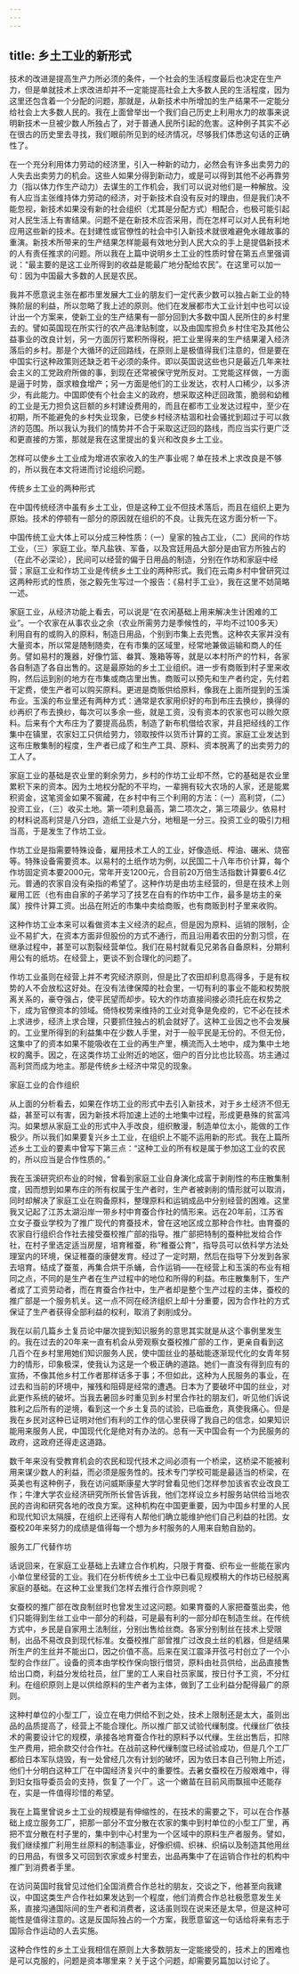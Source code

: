 ```yaml
---
---
---
```

title: 乡土工业的新形式
---




技术的改进是提高生产力所必须的条件，一个社会的生活程度最后也决定在生产力，但是单就技术上求改进却并不一定能提高社会上大多数人民的生活程度，因为这里还包含着一个分配的问题，那就是，从新技术中所增加的生产结果不一定能分给社会上大多数人民的。我在上面曾举出一个我们自己历史上利用水力的故事来说明新技术一旦被少数人所独占了，对于普通人民所引起的危害。这种例子其实不必在很古的历史里去寻找，我们眼前所见到的经济情况，尽够我们体悉这句话的正确性了。

在一个充分利用体力劳动的经济里，引入一种新的动力，必然会有许多出卖劳力的人失去出卖劳力的机会。这些人如果分得到新动力，或是可以得到其他不必再靠劳力（指以体力作生产动力）去谋生的工作机会，我们可以说对他们是一种解放。没有人应当主张维持体力劳动的经济，对于新技术自没有反对的理由，但是我们决不能忽视，新技术如果没有新的社会组织（尤其是分配方式）相配合，也极可能引起对人民生活上有害结果。问题不是在新技术应否采用，而在怎样可以对人民有利地应用这些新的技术。在封建性或官僚性的社会中引入新技术就很难避免水碓故事的重演。新技术所带来的生产结果怎样能最有效地分到人民大众的手上是提倡新技术的人有责任推求的问题。所以我在上篇中说明乡土工业的性质时曾在第五点里强调说：“最主要的是这工业所得到的收益是能最广地分配给农民”。在这里可以加一句：因为中国最大多数的人民是农民。

我并不愿意说主张在都市里发展大工业的朋友们一定代表少数可以独占新工业的特殊阶层的利益，所以忽略了我上述的原则。他们在发展都市大工业计划中也可以设计出一个方案来，使新工业的生产结果有一部分回到大多数中国人民所住的乡村里去的。譬如英国现在所实行的农产品津贴制度，以及由国库担负乡村住宅及其他公益事业的改良计划，另一方面厉行累积所得税，把工业里得来的生产结果灌入经济落后的乡村。那是个大循环的迂回路线，在原则上是极值得我们注意的，但是要在中国实行这种政策则还缺乏若干必须的条件。即以英国说这些也只是最近几年来社会主义的工党政府所做的事，到现在还常被保守党所反对。工党能这样做，一方面是逼于时势，亟求粮食增产；另一方面是他们的工业发达，农村人口稀少，以多济少，有此能力。中国即使有个社会主义的政府，想采取这种迂回政策，脆弱和幼稚的工业是无力担负这巨额的乡村建设费用的，而且在都市工业发达过程中，至少在初期，所不能避免的乡村失业现象，已使乡村经济枯涸和社会骚扰到超过于可以救济的范围。所以我认为我们的情势并不合于采取这迂回的路线，而应当实行更广泛和更直接的方策，那就是我在这里提出的复兴和改良乡土工业。

怎样可以使乡土工业成为增进农家收入的生产事业呢？单在技术上求改良是不够的，所以我在本文将进而讨论组织问题。

传统乡土工业的两种形式

在中国传统经济中虽有乡土工业，但是这种工业不但技术落后，而且在组织上更为原始。技术的停顿有一部分的原因就在组织的不良。让我先在这方面分析一下。

中国传统工业大体上可以分成三种性质：（一）皇家的独占工业，（二）民间的作坊工业，（三）家庭工业。举凡盐铁、军备，以及宫廷用品大部分是由官方所独占的（在此不必深论），民间可以经营的偏于日用品的制造，分别在作坊和家庭中经营；家庭工业和作坊工业是传统乡土工业的两种形式。我们在云南乡村中曾研究过这两种形式的性质，张之毅先生写过一个报告：《易村手工业》，我在这里不妨简略一述。

家庭工业，从经济功能上看去，可以说是“在农闲基础上用来解决生计困难的工业”。一个农家在从事农业之余（农业所需劳力是季候性的，平均不过100多天）利用自有的或购入的原料，制造日用品，个别到市集上去兜售。这种农夫家并没有大量资本，所以常是随制随卖，在有市集的区域里，经常地兼做运输和商人的任务。譬如易村的篾器，好像竹篮、畚箕、篾箱等等，就是以本村所产的竹料，各家各自制造了各自出售的。这是最原始的乡土工业组织。进一步有商贩到村子里来收购，然后运到别的地方在市集或商店里出售。商贩可以预先和生产者约定，先付若干定费，使生产者可以购买原料。更进是商贩供给原料，像我在上面所提到的玉溪布业。玉溪的布业里还有两种方式：通常是农家用织好的布到布庄去换纱，换得的纱再织了布去换纱，每次可以多余一些，就是工资，没有资本的农家也可以赊欠原料。后来有个大布庄为了要提高品质，制造了新布机借给农家，并且把经线的工作集中在镇里，农家妇工只供给劳力，领取按件以货币计算的工资。家庭工业发达到这布庄散集制的程度，生产者已成了和生产工具、原料、资本脱离了的出卖劳力的工人了。

家庭工业的基础是农业里的剩余劳力，乡村的作坊工业却不然，它的基础是农业里累积下来的资本。因为土地权分配的不平均，一辈拥有较大农场的人家，还是能累积资金，这笔资金如果不窖藏，在乡村中有三个利用的方法：（一）高利贷，（二）投资工业，（三）收买土地。第一项利息最高，第二项次之，第三项最少。依易村的材料说高利贷是八分四，造纸工业是六分，地租是一分三。投资工业的吸引力相当高，于是发生了作坊工业。

作坊工业是指需要特殊设备，雇用技术工人的工业，好像造纸、榨油、碾米、烧窑等。特殊设备需要资本。以易村的土纸作坊为例，以民国二十八年市价计算，每个作坊固定资本要2000元，常年开支1200元，合目前20万倍生活指数计算要6.4亿元。普通的农家自没有染指的希望了。这种作坊是由坊主经营的，但是在技术上则雇用工匠（也有由自家的子弟学习了技艺在自有的作坊中工作，最多是坊主的亲属）按件计算工资。出品在附近的市集中卖给商贩，也有商贩到村子里来收购。

这种作坊工业本来可以看做资本主义经济的起点，但是因为原料、运销的限制，企业不易扩大，在资本方面非但股份的方式不通行，而且沿用着农田的分割习惯，在继承过程中，甚至可以割裂经营单位。我们在易村就看见兄弟各自备原料，分期利用公有的纸坊。在经营上，更谈不到合理化的问题了。

作坊工业虽则在经营上并不考究经济原则，但是比了农田却利息高得多，于是有权势的人不会放松这好处。在没有法律保障的社会里，一切有利的事业不能和权势脱离关系的，豪夺强占，使平民望而却步。较大的作坊直接间接必须托庇在权势之下，成为官僚资本的领域。倚恃权势来维持的工业对竞争是免疫的，它不必在技术上求进步，经济上求合理，只要抓住独占的机会就好了。这种工业因之也不会发展的。工业里所得到的利益集中在少数人手里，对于一般平民是无份的。不但无份，这集中了的资本如果不能吸收在工业的再生产里，横流而入土地中，成为集中土地权的魔手。因之，在这类作坊工业附近的地区，佃户的百分比也比较高。坊主通过高利贷而成为地主。那是传统乡土经济中常见的现象。

家庭工业的合作组织

从上面的分析看去，如果在作坊工业的形式中去引入新技术，对于乡土经济不但无益，甚至可以有害，因为新技术将加速上述的土地集中过程，形成更悬殊的贫富鸿沟。如果想从家庭工业的形式中入手改良，组织散漫，制造单位太小，能做的工作极少。所以我们如果要复兴乡土工业，在组织上不能不运用新的形式。我在上篇所述乡土工业的要素中曾写下第三点：“这种工业的所有权是属于参加这工业的农民的，所以应当是合作性质的。”

我在玉溪研究织布业的时候，曾看到家庭工业自身演化成富于剥削性的布庄散集制度，因而想到如果布庄的所有权属于生产者时，生产者被剥削的情形就可以取消，同时却解决了家庭工业在购备原料，整理原料和运销成品中分别经营的困难。这里我又记起了江苏太湖沿岸一带乡村中育蚕合作社的情形来。远在20年前，江苏省立女子蚕业学校为了推广现代的育蚕技术，曾在这地区成立那种合作社。由育蚕的农家自行组织合作社去接受蚕校推广部的指导。推广部把特制的蚕种批发给合作社，在村子里选定适当房屋，培育稚蚕，称“稚蚕公育”，指导员可以依科学方法处理室内的环境，保证稚蚕的康健发育。经过了一定时期，然后在指导下分发到各家去培育。结成了蚕茧，再集合烘干杀蛹，合作运销——在经营上和玉溪的布业有相同之点，不同的是生产者在生产过程中的地位和所得的利益。布庄散集制下，生产者成了工资劳动者，而在育蚕合作社中，生产者却是整个生产过程的主体，蚕校的推广部是一个服务机关。这一点不同在经济组织上却十分重要，因为合作社的方式保证了生产者获得全部利益的权利，取消了剥削成分。

我在以前几篇乡土复员论中屡次提到知识服务的意思其实就是从这个事例里发生的。我在过去的20年来一直有机会从旁观察女蚕校推广部的工作，更亲自看到这几百个在乡村里用她们知识服务人民，使中国丝业的基础能逐渐现代化的女青年努力的情形，印象极深，使我认为这是一个极正确的道路。她们一直没有得到应有的宣扬，不像其他乡村工作者那样话多于事；不但如此，这种为人民服务的事业，在过去和当前的环境中，摧残和阻碍是经常的遭遇。日本为了要破坏中国的丝业，对此更作系统的破坏。当我去暑回乡时重见到乡村里合作社的朋友们，听见他们诉说胜利之后所有的逆境，看到这一个乡土复员的试验，已临垂危，真使我痛心。但是我在乡民对这种已证明对他们有利的工作的信心里获得了我自己的信念，如果知识能用来服务人民，中国现代化是绝对有办法的。总有一天中国会有一个为民服务的政府，这政府还得走这道路。

数千年来没有受教育机会的农民和现代技术之间必须有一个桥梁，这桥梁不能被利用来谋少数人的利益，而必须是服务性的。技术专门学校可能是最适当的桥梁，在英美也有这种例子，我在访问威斯康星大学时曾看见他们怎样参加该省农业改良工作；牛津大学农业经济研究所所长曾告诉我，他们怎样设立乡村服务站供给当地农民的咨询和研究各地的改良方案。这种机构在中国更重要，因为中国乡村里的人民和现代知识太隔膜，在组织上还得有人帮他们确立能维护他们自己利益的社团。女蚕校20年来努力的成绩是值得每一个想为乡村服务的人用来自勉自励的。

服务工厂代替作坊

话说回来，在家庭工业基础上去建立合作机构，只限于育蚕、织布业一些能在家内小单位里经营的工业。我们在分析传统乡土工业中已看见规模稍大的作坊已经脱离家庭的基础。在这种工业里我们怎样去推行合作原则呢？

女蚕校的推广部在改良制丝时也曾发生过这问题。如果育蚕的人家把蚕茧出卖，他们只能得到生丝工业中一部分的利益，可是最有利的一部分却在制造生丝。在传统方式中，乡民是自家用土法制丝，分别出售给丝商。各家分别制丝在技术上受限制，出品不易改良到现代标准。女蚕校推广部曾推广过改良土丝的机器，但是结果所生产的生丝并不能出口，因之价值不高。后来在吴江震泽开弦弓村创立了一个小型的合作丝厂。设备的资本由学校作保向银行借贷，原料由社员供给，出品直接售给出口商，利益分发给社员，丝厂里的工人来自社员家属，按日付予工资，不分红利。在组织原则上是以供给原料的生产者为主体，做到了工业利益分配得最广的原则。

这种村单位的小型工厂，设立在电力供给不到之处，技术上限制还是太大，虽则出品的品质提高了，经营上不能合理化。所以推广部又试验代缫制度。代缫丝厂依技术的需要设计它的规模，承接各地育蚕合作社的原料予以代缫。生丝出售后，扣除生产费用，把余款交付合作社。在战前这种代缫制度已经试验成功，但是几个工厂都给日本军队烧毁，有一处曾经几次有计划的破坏，因为依日本自己刊物上所述，他们十分明白这种工厂在中国经济复兴中的重要性。去暑女蚕校在万般艰难中，得到妇女指导委员会的支持，恢复了一个厂。这一个嫩苗在目前风雨飘摇中还能存在，实是一件值得珍惜的希望。

我在上篇里曾说乡土工业的规模是有伸缩性的，在技术的需要之下，可以在合作基础上成立服务工厂，把那一部分不宜分散在农家的集中到村单位的小型工厂里，再把不宜分散在村子里的，集中到中心村里为一个区域中的原料生产者服务。譬如，我们继续推广利用生丝原料的制造事业，好像织绸、织袜、织绢以及制造其他用丝的日用品，有很多又可回到农家或乡村里去，出品再集中了在运销合作社的机构中推广到消费者手里。

在访问英国时我曾见过他们全国消费合作总社的朋友，交谈之下，他甚至向我建议，中国这类生产合作社如果发达到一个程度，他们消费合作总社极愿意发生关系，直接沟通国际间的生产者和消费者，这话虽则现在说来还是太早，但是这种可能性是值得注意的。这是反国际独占的一个方案，我愿意留这一句话给将来有志于国际合作运动的人去实施。

这种合作性的乡土工业我相信在原则上大多数朋友一定能接受的，技术上的困难也是可以克服的，问题是资本哪里来？关于这个问题，却需要另篇加以讨论了。